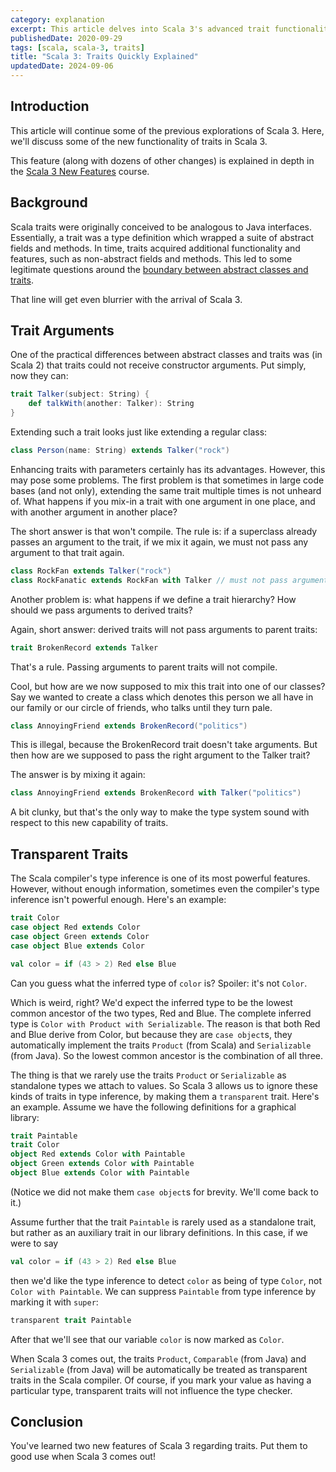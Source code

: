 ```yaml
---
category: explanation
excerpt: This article delves into Scala 3's advanced trait functionalities, building on our previous explorations of the language's new features
publishedDate: 2020-09-29
tags: [scala, scala-3, traits]
title: "Scala 3: Traits Quickly Explained"
updatedDate: 2024-09-06
---
```


## Introduction

This article will continue some of the previous explorations of Scala 3. Here, we'll discuss some of the new functionality of traits in Scala 3.

This feature (along with dozens of other changes) is explained in depth in the [Scala 3 New Features](/courses/scala-3-new-features) course.

## Background

Scala traits were originally conceived to be analogous to Java interfaces. Essentially, a trait was a type definition which wrapped a suite of abstract fields and methods. In time, traits acquired additional functionality and features, such as non-abstract fields and methods. This led to some legitimate questions around the [boundary between abstract classes and traits](https://www.youtube.com/watch?v=_7ULjOILxhI).

That line will get even blurrier with the arrival of Scala 3.

## Trait Arguments

One of the practical differences between abstract classes and traits was (in Scala 2) that traits could not receive constructor arguments. Put simply, now they can:

```scala
trait Talker(subject: String) {
    def talkWith(another: Talker): String
}
```

Extending such a trait looks just like extending a regular class:

```scala
class Person(name: String) extends Talker("rock")
```

Enhancing traits with parameters certainly has its advantages. However, this may pose some problems. The first problem is that sometimes in large code bases (and not only), extending the same trait multiple times is not unheard of. What happens if you mix-in a trait with one argument in one place, and with another argument in another place?

The short answer is that won't compile. The rule is: if a superclass already passes an argument to the trait, if we mix it again, we must not pass any argument to that trait again.

```scala
class RockFan extends Talker("rock")
class RockFanatic extends RockFan with Talker // must not pass argument here
```

Another problem is: what happens if we define a trait hierarchy? How should we pass arguments to derived traits?

Again, short answer: derived traits will not pass arguments to parent traits:

```scala
trait BrokenRecord extends Talker
```

That's a rule. Passing arguments to parent traits will not compile.

Cool, but how are we now supposed to mix this trait into one of our classes? Say we wanted to create a class which denotes this person we all have in our family or our circle of friends, who talks until they turn pale.

```scala
class AnnoyingFriend extends BrokenRecord("politics")
```

This is illegal, because the BrokenRecord trait doesn't take arguments. But then how are we supposed to pass the right argument to the Talker trait?

The answer is by mixing it again:

```scala
class AnnoyingFriend extends BrokenRecord with Talker("politics")
```

A bit clunky, but that's the only way to make the type system sound with respect to this new capability of traits.

## Transparent Traits

The Scala compiler's type inference is one of its most powerful features. However, without enough information, sometimes even the compiler's type inference isn't powerful enough. Here's an example:

```scala
trait Color
case object Red extends Color
case object Green extends Color
case object Blue extends Color

val color = if (43 > 2) Red else Blue
```

Can you guess what the inferred type of `color` is? Spoiler: it's not `Color`.

Which is weird, right? We'd expect the inferred type to be the lowest common ancestor of the two types, Red and Blue. The complete inferred type is `Color with Product with Serializable`. The reason is that both Red and Blue derive from Color, but because they are `case object`s, they automatically implement the traits `Product` (from Scala) and `Serializable` (from Java). So the lowest common ancestor is the combination of all three.

The thing is that we rarely use the traits `Product` or `Serializable` as standalone types we attach to values. So Scala 3 allows us to ignore these kinds of traits in type inference, by making them a `transparent` trait. Here's an example. Assume we have the following definitions for a graphical library:

```scala
trait Paintable
trait Color
object Red extends Color with Paintable
object Green extends Color with Paintable
object Blue extends Color with Paintable
```

(Notice we did not make them `case object`s for brevity. We'll come back to it.)

Assume further that the trait `Paintable` is rarely used as a standalone trait, but rather as an auxiliary trait in our library definitions. In this case, if we were to say

```scala
val color = if (43 > 2) Red else Blue
```

then we'd like the type inference to detect `color` as being of type `Color`, not `Color with Paintable`. We can suppress `Paintable` from type inference by marking it with `super`:

```scala
transparent trait Paintable
```

After that we'll see that our variable `color` is now marked as `Color`.

When Scala 3 comes out, the traits `Product`, `Comparable` (from Java) and `Serializable` (from Java) will be automatically be treated as transparent traits in the Scala compiler. Of course, if you mark your value as having a particular type, transparent traits will not influence the type checker.

## Conclusion

You've learned two new features of Scala 3 regarding traits. Put them to good use when Scala 3 comes out!
